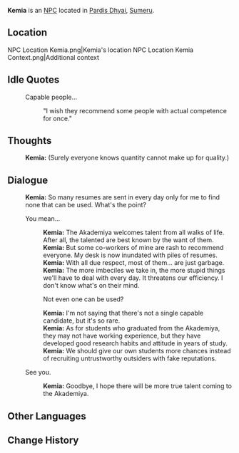 {{Character Infobox
|type             = NPC
|image            = NPC Kemia.png
|region           = Sumeru
|affiliation      = Sumeru Akademiya
|title            = Researcher
|ancestry         = <!-- Clan/family -->
|father           = 
|mother           = 
|spouse           = 
|sibling          = 
|child            = 
|relative         = 
|voiceEN          = 
|voiceCN          = 
|voiceJP          = 
}}
'''Kemia''' is an [[NPC]] located in [[Pardis Dhyai]], [[Sumeru]].

==Location==
<gallery>
NPC Location Kemia.png|Kemia's location
NPC Location Kemia Context.png|Additional context
</gallery>
<!--
==Profile==
''(To be added.)''

===Personality===
''(To be added.)''

===Appearance===
''(To be added.)''

==Quests and Events==
{{Quests and Events}}
-->
==Idle Quotes==
{{Dialogue start}}
: {{DIcon|Idle}} Capable people...
:: {{A|VO Kemia 01.ogg}} "I wish they recommend some people with actual competence for once."
{{Dialogue end}}

==Thoughts==
{{All Schemes to Know Explanation|name=Kemia}}
{{Dialogue start}}
:{{A|VO Kemia All Schemes to Know 01.ogg}} '''Kemia:''' (Surely everyone knows quantity cannot make up for quality.)
{{Dialogue end}}

==Dialogue==
{{Dialogue start}}
:'''Kemia:''' So many resumes are sent in every day only for me to find none that can be used. What's the point?
:{{DIcon}} You mean...
::'''Kemia:''' The Akademiya welcomes talent from all walks of life. After all, the talented are best known by the want of them.
::'''Kemia:''' But some co-workers of mine are rash to recommend everyone. My desk is now inundated with piles of resumes.
::'''Kemia:''' With all due respect, most of them... are just garbage.
::'''Kemia:''' The more imbeciles we take in, the more stupid things we'll have to deal with every day. It threatens our efficiency. I don't know what's on their mind.
::{{DIcon}} Not even one can be used?
::'''Kemia:''' I'm not saying that there's not a single capable candidate, but it's so rare.
::'''Kemia:''' As for students who graduated from the Akademiya, they may not have working experience, but they have developed good research habits and attitude in years of study.
::'''Kemia:''' We should give our own students more chances instead of recruiting untrustworthy outsiders with fake reputations.
:{{DIcon}} See you.
::'''Kemia:''' Goodbye, I hope there will be more true talent coming to the Akademiya.
{{Dialogue end}}
<!--
==Event Dialogue==
===Event Name===
{{Dialogue start}}
:'''{{subst:PAGENAME}}:'''
{{Dialogue end}}

==Trivia==
* 
-->
==Other Languages==
{{Other Languages
|default_hidden = 1
|en      = Kemia
|zhs     = 齐米娅
|zhs_rm  = Qímǐyà
|zht     = 齊米婭
|zht_rm  = Qímǐyà
|ja      = キミア
|ja_rm   = Kimia
|ko      = 키미아
|ko_rm   = Kimia
|es      = Kemia
|fr      = Kemia
|ru      = Кемия
|th      = Kemia
|vi      = Kemia
|de      = Kemia
|id      = Kemia
|pt      = Kemia
|tr      = Kemia
|it      = Kemia
}}

==Change History==
{{Change History|3.0}}